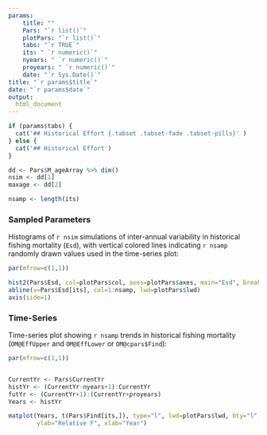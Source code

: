```yaml
---
params: 
    title: ""
    Pars: "`r list()`"
    plotPars: "`r list()`"
    tabs: "`r TRUE`"
    its: " `r numeric()`"
    nyears: " `r numeric()`"
    proyears: " `r numeric()`"
    date: "`r Sys.Date()`"
title: "`r params$title`"
date: "`r params$date`"
output:
  html_document
---
```



```r
if (params$tabs) {
  cat('## Historical Effort {.tabset .tabset-fade .tabset-pills}' )
} else {
  cat('## Historical Effort')
}

dd <- Pars$M_ageArray %>% dim()
nsim <- dd[1]
maxage <- dd[2]

nsamp <- length(its)
```

### Sampled Parameters
Histograms of `r nsim` simulations of inter-annual variability in historical fishing mortality (`Esd`), with vertical colored lines indicating `r nsamp` randomly drawn values used in the time-series plot:

```r
par(mfrow=c(1,1))

hist2(Pars$Esd, col=plotPars$col, axes=plotPars$axes, main="Esd", breaks=plotPars$breaks)
abline(v=Pars$Esd[its], col=1:nsamp, lwd=plotPars$lwd)
axis(side=1) 

```


### Time-Series
Time-series plot showing `r nsamp` trends in historical fishing mortality (`OM@EffUpper` and `OM@EffLower` or `OM@cpars$Find`):
```r
par(mfrow=c(1,1))


CurrentYr <- Pars$CurrentYr
histYr <- (CurrentYr-nyears+1):CurrentYr
futYr <- (CurrentYr+1):(CurrentYr+proyears)
Years <- histYr

matplot(Years, t(Pars$Find[its,]), type="l", lwd=plotPars$lwd, bty="l", lty=1,
        ylab="Relative F", xlab="Year")

```
